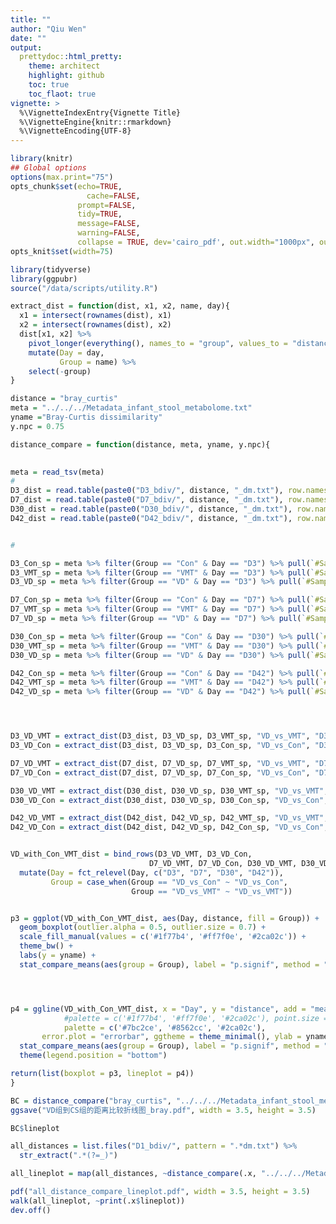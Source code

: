 ---
title: ""
author: "Qiu Wen"
date: ""
output:
  prettydoc::html_pretty:
    theme: architect
    highlight: github
    toc: true
    toc_flaot: true
vignette: >
  %\VignetteIndexEntry{Vignette Title}
  %\VignetteEngine{knitr::rmarkdown}
  %\VignetteEncoding{UTF-8}
---


```{r setup, include=FALSE}
library(knitr)
## Global options
options(max.print="75")
opts_chunk$set(echo=TRUE,
                 cache=FALSE,
               prompt=FALSE,
               tidy=TRUE,
               message=FALSE,
               warning=FALSE,
               collapse = TRUE, dev='cairo_pdf', out.width="1000px", out.height="1000px")
opts_knit$set(width=75)
```

```{r}
library(tidyverse)
library(ggpubr)
source("/data/scripts/utility.R")

extract_dist = function(dist, x1, x2, name, day){
  x1 = intersect(rownames(dist), x1)
  x2 = intersect(rownames(dist), x2)
  dist[x1, x2] %>% 
    pivot_longer(everything(), names_to = "group", values_to = "distance") %>% 
    mutate(Day = day, 
           Group = name) %>% 
    select(-group)
}


```




```{r}
distance = "bray_curtis"
meta = "../../../Metadata_infant_stool_metabolome.txt"
yname ="Bray-Curtis dissimilarity"
y.npc = 0.75
```

```{r}
distance_compare = function(distance, meta, yname, y.npc){
  

meta = read_tsv(meta)
# 
D3_dist = read.table(paste0("D3_bdiv/", distance, "_dm.txt"), row.names = 1) 
D7_dist = read.table(paste0("D7_bdiv/", distance, "_dm.txt"), row.names = 1) 
D30_dist = read.table(paste0("D30_bdiv/", distance, "_dm.txt"), row.names = 1) 
D42_dist = read.table(paste0("D42_bdiv/", distance, "_dm.txt"), row.names = 1) 


# 

D3_Con_sp = meta %>% filter(Group == "Con" & Day == "D3") %>% pull(`#SampleID`)
D3_VMT_sp = meta %>% filter(Group == "VMT" & Day == "D3") %>% pull(`#SampleID`)
D3_VD_sp = meta %>% filter(Group == "VD" & Day == "D3") %>% pull(`#SampleID`)

D7_Con_sp = meta %>% filter(Group == "Con" & Day == "D7") %>% pull(`#SampleID`)
D7_VMT_sp = meta %>% filter(Group == "VMT" & Day == "D7") %>% pull(`#SampleID`)
D7_VD_sp = meta %>% filter(Group == "VD" & Day == "D7") %>% pull(`#SampleID`)

D30_Con_sp = meta %>% filter(Group == "Con" & Day == "D30") %>% pull(`#SampleID`)
D30_VMT_sp = meta %>% filter(Group == "VMT" & Day == "D30") %>% pull(`#SampleID`)
D30_VD_sp = meta %>% filter(Group == "VD" & Day == "D30") %>% pull(`#SampleID`)

D42_Con_sp = meta %>% filter(Group == "Con" & Day == "D42") %>% pull(`#SampleID`)
D42_VMT_sp = meta %>% filter(Group == "VMT" & Day == "D42") %>% pull(`#SampleID`)
D42_VD_sp = meta %>% filter(Group == "VD" & Day == "D42") %>% pull(`#SampleID`)




D3_VD_VMT = extract_dist(D3_dist, D3_VD_sp, D3_VMT_sp, "VD_vs_VMT", "D3")
D3_VD_Con = extract_dist(D3_dist, D3_VD_sp, D3_Con_sp, "VD_vs_Con", "D3")

D7_VD_VMT = extract_dist(D7_dist, D7_VD_sp, D7_VMT_sp, "VD_vs_VMT", "D7")
D7_VD_Con = extract_dist(D7_dist, D7_VD_sp, D7_Con_sp, "VD_vs_Con", "D7")

D30_VD_VMT = extract_dist(D30_dist, D30_VD_sp, D30_VMT_sp, "VD_vs_VMT", "D30")
D30_VD_Con = extract_dist(D30_dist, D30_VD_sp, D30_Con_sp, "VD_vs_Con", "D30")

D42_VD_VMT = extract_dist(D42_dist, D42_VD_sp, D42_VMT_sp, "VD_vs_VMT", "D42")
D42_VD_Con = extract_dist(D42_dist, D42_VD_sp, D42_Con_sp, "VD_vs_Con", "D42")


VD_with_Con_VMT_dist = bind_rows(D3_VD_VMT, D3_VD_Con, 
                               D7_VD_VMT, D7_VD_Con, D30_VD_VMT, D30_VD_Con, D42_VD_VMT, D42_VD_Con) %>% 
  mutate(Day = fct_relevel(Day, c("D3", "D7", "D30", "D42")), 
         Group = case_when(Group == "VD_vs_Con" ~ "VD_vs_Con", 
                           Group == "VD_vs_VMT" ~ "VD_vs_VMT"))


p3 = ggplot(VD_with_Con_VMT_dist, aes(Day, distance, fill = Group)) + 
  geom_boxplot(outlier.alpha = 0.5, outlier.size = 0.7) + 
  scale_fill_manual(values = c('#1f77b4', '#ff7f0e', '#2ca02c')) + 
  theme_bw() + 
  labs(y = yname) +
  stat_compare_means(aes(group = Group), label = "p.signif", method = "wilcox.test", label.y.npc = 1)




p4 = ggline(VD_with_Con_VMT_dist, x = "Day", y = "distance", add = "mean_se", color = "Group", 
            #palette = c('#1f77b4', '#ff7f0e', '#2ca02c'), point.size =1, size = 0.8, shape = 16, 
            palette = c('#7bc2ce', '#8562cc', '#2ca02c'), 
       error.plot = "errorbar", ggtheme = theme_minimal(), ylab = yname) + 
  stat_compare_means(aes(group = Group), label = "p.signif", method = "wilcox.test", label.y.npc = y.npc)+ 
  theme(legend.position = "bottom")

return(list(boxplot = p3, lineplot = p4))
}
```



```{r, fig.width=3.5, fig.height=3.5}
BC = distance_compare("bray_curtis", "../../../Metadata_infant_stool_metabolome.txt", "Bray-Curtis dissimilarity", 0.64)
ggsave("VD组到CS组的距离比较折线图_bray.pdf", width = 3.5, height = 3.5)

BC$lineplot

```
```{r}
all_distances = list.files("D1_bdiv/", pattern = ".*dm.txt") %>% 
  str_extract(".*(?=_)")

all_lineplot = map(all_distances, ~distance_compare(.x, "../../../Metadata_infant_stool_metabolome.txt", .x, 0.5))

pdf("all_distance_compare_lineplot.pdf", width = 3.5, height = 3.5)
walk(all_lineplot, ~print(.x$lineplot))
dev.off()
```

